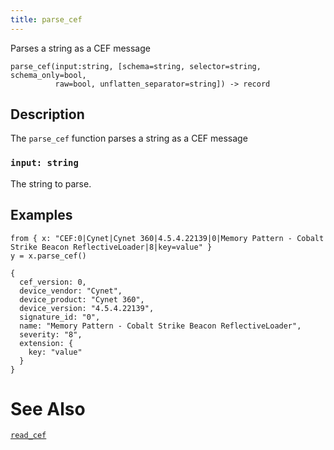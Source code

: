 ```yaml
---
title: parse_cef
---
```


Parses a string as a CEF message

```tql
parse_cef(input:string, [schema=string, selector=string, schema_only=bool,
          raw=bool, unflatten_separator=string]) -> record
```

## Description

The `parse_cef` function parses a string as a CEF message

### `input: string`

The string to parse.


<ParsingOptions />

## Examples

```tql
from { x: "CEF:0|Cynet|Cynet 360|4.5.4.22139|0|Memory Pattern - Cobalt Strike Beacon ReflectiveLoader|8|key=value" }
y = x.parse_cef()
```
```tql
{
  cef_version: 0,
  device_vendor: "Cynet",
  device_product: "Cynet 360",
  device_version: "4.5.4.22139",
  signature_id: "0",
  name: "Memory Pattern - Cobalt Strike Beacon ReflectiveLoader",
  severity: "8",
  extension: {
    key: "value"
  }
}
```

# See Also

[`read_cef`](/reference/operators/read_cef)
